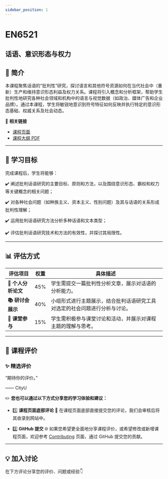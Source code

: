 ```yaml
---
sidebar_position: 1
---
```


# EN6521
## 话语、意识形态与权力

## **📘 简介**
本课程聚焦话语的“批判性”研究，探讨语言和其他符号资源如何在当代社会中（重新）生产和维持意识形态利益及权力关系。课程将引入概念和分析框架，帮助学生批判性地研究各种社会领域和机构中的语言与视觉数据（如政治、媒体广告和企业品牌）。通过本课程，学生将敏锐地意识到符号特征如何反映并执行特定的意识形态基础、权威关系及社会动态。

🔗 **相关链接**
- [课程页面](https://www.cityu.edu.hk/catalogue/pg/202425/course/EN6521.htm)
- [课程大纲 PDF](https://www.cityu.edu.hk/catalogue/pg/202425/course/EN6521.pdf)

---

## **🎯 学习目标**

完成课程后，学生将能够：

✔️ 阐述批判话语研究的主要目标、原则和方法，以及围绕意识形态、霸权和权力等关键概念的相关问题；

✔️ 对各种社会问题（如种族主义、资本主义、性别问题）及其与话语的关系形成批判性理解；

✔️ 运用批判话语研究方法分析多种话语和文本类型；

✔️ 评估批判话语研究技术和方法的有效性，并探讨其局限性。

---

## **📊 评估方式**

| **评估项目**            | **权重** | **具体描述**                                                                                     |
|------------------------|---------|-----------------------------------------------------------------------------------------------|
| **📝 个人分析论文**      | 45%     | 学生需提交一篇批判性分析文章，展示对话语的分析能力。                                                  |
| **📚 研讨会展示**        | 40%     | 小组形式进行主题展示，结合批判话语研究工具对选定的社会问题进行分析与讨论。                                       |
| **💬 课堂参与**          | 15%     | 学生需积极参与课堂讨论和活动，并展示对课程主题的理解与思考。                                                |

---

## **💬 课程评价**

### ✨ **精选评价**
<div className={commentStyles.commentBox}>
    <p className={commentStyles.commentText}>
        “期待你的评价。”
    </p>
    <p className={commentStyles.commentAuthor}>—— CityU</p>
</div>

✏️ **您也可以通过以下方式分享您的学习体验和建议：**

- 1️⃣ **课程页面底部评论**
💬 在课程页面底部直接提交您的评论，我们会审核后将其收录到网站中。

- 2️⃣ **GitHub 提交**
🌐 如果您希望更全面地分享课程评价，或希望修改或新增课程页面，欢迎参考 [Contributing](/contributing) 页面，通过 GitHub 提交您的贡献。

---

## **💡 加入讨论**

在下方评论分享您的评价、问题或经验👇
<Utterances />

